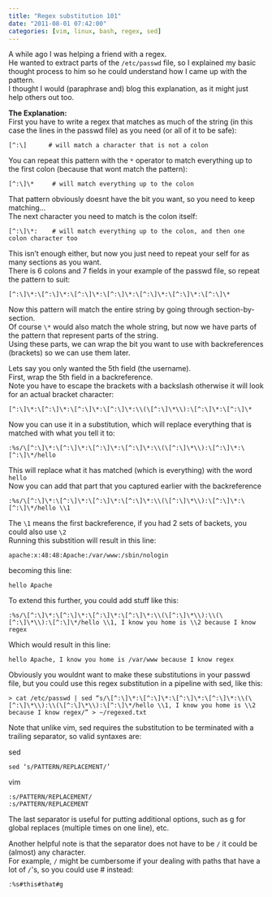 ```yaml
---
title: "Regex substitution 101"
date: "2011-08-01 07:42:00"
categories: [vim, linux, bash, regex, sed]
---
```


A while ago I was helping a friend with a regex.  
He wanted to extract parts of the `/etc/passwd` file, so I explained my basic thought process to him so he could understand how I came up with the pattern.  
I thought I would (paraphrase and) blog this explanation, as it might just help others out too.

**The Explanation:**  
First you have to write a regex that matches as much of the string (in this case the lines in the passwd file) as you need (or all of it to be safe):

```
[^:\]      # will match a character that is not a colon
```

You can repeat this pattern with the `*` operator to match everything up to the first colon (because that wont match the pattern):

```
[^:\]\*     # will match everything up to the colon
```

That pattern obviously doesnt have the bit you want, so you need to keep matching…  
The next character you need to match is the colon itself:

```
[^:\]\*:    # will match everything up to the colon, and then one colon character too
```

This isn’t enough either, but now you just need to repeat your self for as many sections as you want.  
There is 6 colons and 7 fields in your example of the passwd file, so repeat the pattern to suit:

```
[^:\]\*:\[^:\]\*:\[^:\]\*:\[^:\]\*:\[^:\]\*:\[^:\]\*:\[^:\]\*
```

Now this pattern will match the entire string by going through section-by-section.  
Of course `\*` would also match the whole string, but now we have parts of the pattern that represent parts of the string.  
Using these parts, we can wrap the bit you want to use with backreferences (brackets) so we can use them later.

Lets say you only wanted the 5th field (the username).  
First, wrap the 5th field in a backreference.  
Note you have to escape the brackets with a backslash otherwise it will look for an actual bracket character:

```
[^:\]\*:\[^:\]\*:\[^:\]\*:\[^:\]\*:\\(\[^:\]\*\\):\[^:\]\*:\[^:\]\*
```

Now you can use it in a substitution, which will replace everything that is matched with what you tell it to:

```
:%s/\[^:\]\*:\[^:\]\*:\[^:\]\*:\[^:\]\*:\\(\[^:\]\*\\):\[^:\]\*:\[^:\]\*/hello
```

This will replace what it has matched (which is everything) with the word `hello`  
Now you can add that part that you captured earlier with the backreference

```
:%s/\[^:\]\*:\[^:\]\*:\[^:\]\*:\[^:\]\*:\\(\[^:\]\*\\):\[^:\]\*:\[^:\]\*/hello \\1
```

The `\1` means the first backreference, if you had 2 sets of backets, you could also use `\2`  
Running this substition will result in this line:

```
apache:x:48:48:Apache:/var/www:/sbin/nologin
```

becoming this line:

```
hello Apache
```

To extend this further, you could add stuff like this:

```
:%s/\[^:\]\*:\[^:\]\*:\[^:\]\*:\[^:\]\*:\\(\[^:\]\*\\):\\(\[^:\]\*\\):\[^:\]\*/hello \\1, I know you home is \\2 because I know regex
```

Which would result in this line:

```
hello Apache, I know you home is /var/www because I know regex
```

Obviously you wouldnt want to make these substitutions in your passwd file, but you could use this regex substitution in a pipeline with sed, like this:

```
> cat /etc/passwd | sed “s/\[^:\]\*:\[^:\]\*:\[^:\]\*:\[^:\]\*:\\(\[^:\]\*\\):\\(\[^:\]\*\\):\[^:\]\*/hello \\1, I know you home is \\2 because I know regex/” > ~/regexed.txt
```

Note that unlike vim, sed requires the substitution to be terminated with a trailing separator, so valid syntaxes are:

sed

```
sed ‘s/PATTERN/REPLACEMENT/’
```

vim

```
:s/PATTERN/REPLACEMENT/
:s/PATTERN/REPLACEMENT
```

The last separator is useful for putting additional options, such as g for global replaces (multiple times on one line), etc.

Another helpful note is that the separator does not have to be `/` it could be (almost) any character.  
For example, `/` might be cumbersome if your dealing with paths that have a lot of `/`'s, so you could use # instead:

```
:%s#this#that#g
```
